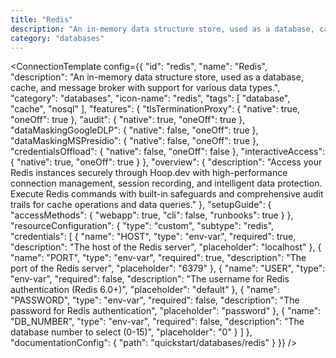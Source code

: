 ```yaml
---
title: "Redis"
description: "An in-memory data structure store, used as a database, cache, and message broker with support for various data types."
category: "databases"
---
```



<ConnectionTemplate config={{
  "id": "redis",
  "name": "Redis",
  "description": "An in-memory data structure store, used as a database, cache, and message broker with support for various data types.",
  "category": "databases",
  "icon-name": "redis",
  "tags": [
    "database",
    "cache",
    "nosql"
  ],
  "features": {
    "tlsTerminationProxy": {
      "native": true,
      "oneOff": true
    },
    "audit": {
      "native": true,
      "oneOff": true
    },
    "dataMaskingGoogleDLP": {
      "native": false,
      "oneOff": true
    },
    "dataMaskingMSPresidio": {
      "native": false,
      "oneOff": true
    },
    "credentialsOffload": {
      "native": false,
      "oneOff": false
    },
    "interactiveAccess": {
      "native": true,
      "oneOff": true
    }
  },
  "overview": {
    "description": "Access your Redis instances securely through Hoop.dev with high-performance connection management, session recording, and intelligent data protection. Execute Redis commands with built-in safeguards and comprehensive audit trails for cache operations and data queries."
  },
  "setupGuide": {
    "accessMethods": {
      "webapp": true,
      "cli": false,
      "runbooks": true
    }
  },
  "resourceConfiguration": {
    "type": "custom",
    "subtype": "redis",
    "credentials": [
      {
        "name": "HOST",
        "type": "env-var",
        "required": true,
        "description": "The host of the Redis server",
        "placeholder": "localhost"
      },
      {
        "name": "PORT",
        "type": "env-var",
        "required": true,
        "description": "The port of the Redis server",
        "placeholder": "6379"
      },
      {
        "name": "USER",
        "type": "env-var",
        "required": false,
        "description": "The username for Redis authentication (Redis 6.0+)",
        "placeholder": "default"
      },
      {
        "name": "PASSWORD",
        "type": "env-var",
        "required": false,
        "description": "The password for Redis authentication",
        "placeholder": "password"
      },
      {
        "name": "DB_NUMBER",
        "type": "env-var",
        "required": false,
        "description": "The database number to select (0-15)",
        "placeholder": "0"
      }
    ]
  },
  "documentationConfig": {
    "path": "quickstart/databases/redis"
  }
}} />


